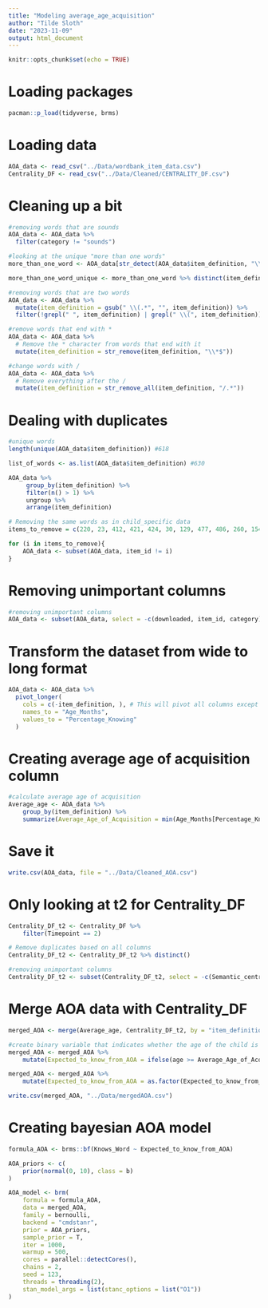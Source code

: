 ```yaml
---
title: "Modeling average_age_acquisition"
author: "Tilde Sloth"
date: "2023-11-09"
output: html_document
---
```


```r
knitr::opts_chunk$set(echo = TRUE)
```

# Loading packages      
```r
pacman::p_load(tidyverse, brms)
```

# Loading data
```r
AOA_data <- read_csv("../Data/wordbank_item_data.csv")
Centrality_DF <- read_csv("../Data/Cleaned/CENTRALITY_DF.csv")
```


# Cleaning up a bit
```r
#removing words that are sounds
AOA_data <- AOA_data %>%
  filter(category != "sounds")

#looking at the unique "more than one words"
more_than_one_word <- AOA_data[str_detect(AOA_data$item_definition, "\\s+"), ]

more_than_one_word_unique <- more_than_one_word %>% distinct(item_definition)

#removing words that are two words
AOA_data <- AOA_data %>%
  mutate(item_definition = gsub(" \\(.*", "", item_definition)) %>%
  filter(!grepl(" ", item_definition) | grepl(" \\(", item_definition))

#remove words that end with *
AOA_data <- AOA_data %>% 
  # Remove the * character from words that end with it
  mutate(item_definition = str_remove(item_definition, "\\*$"))

#change words with /
AOA_data <- AOA_data %>%
  # Remove everything after the /
  mutate(item_definition = str_remove_all(item_definition, "/.*"))
```

# Dealing with duplicates
```r
#unique words
length(unique(AOA_data$item_definition)) #618

list_of_words <- as.list(AOA_data$item_definition) #630

AOA_data %>% 
     group_by(item_definition) %>% 
     filter(n() > 1) %>% 
     ungroup %>% 
     arrange(item_definition)

# Removing the same words as in child_specific data
items_to_remove = c(220, 23, 412, 421, 424, 30, 129, 477, 486, 260, 154, 502)

for (i in items_to_remove){
    AOA_data <- subset(AOA_data, item_id != i)
}

```

# Removing unimportant columns
```r
#removing unimportant columns
AOA_data <- subset(AOA_data, select = -c(downloaded, item_id, category))
```

# Transform the dataset from wide to long format
```r
AOA_data <- AOA_data %>%
  pivot_longer(
    cols = c(-item_definition, ), # This will pivot all columns except for item_definition
    names_to = "Age_Months",
    values_to = "Percentage_Knowing"
  )
```

# Creating average age of acquisition column
```r
#calculate average age of acquisition
Average_age <- AOA_data %>% 
    group_by(item_definition) %>% 
    summarize(Average_Age_of_Acquisition = min(Age_Months[Percentage_Knowing > 0.5], na.rm = TRUE))

```


# Save it
```r
write.csv(AOA_data, file = "../Data/Cleaned_AOA.csv")
```

# Only looking at t2 for Centrality_DF
```r
Centrality_DF_t2 <- Centrality_DF %>% 
    filter(Timepoint == 2)

# Remove duplicates based on all columns
Centrality_DF_t2 <- Centrality_DF_t2 %>% distinct()

#removing unimportant columns
Centrality_DF_t2 <- subset(Centrality_DF_t2, select = -c(Semantic_centrality, Phonological_centrality, Word_length_centrality, birth_order, caregiver_education, sex))

```


# Merge AOA data with Centrality_DF
```r
merged_AOA <- merge(Average_age, Centrality_DF_t2, by = "item_definition")

#create binary variable that indicates whether the age of the child is equal to or above the average age of acquisition for that word
merged_AOA <- merged_AOA %>% 
    mutate(Expected_to_know_from_AOA = ifelse(age >= Average_Age_of_Acquisition, 1, 0))

merged_AOA <- merged_AOA %>% 
    mutate(Expected_to_know_from_AOA = as.factor(Expected_to_know_from_AOA))
```


```r
write.csv(merged_AOA, "../Data/mergedAOA.csv")
```



# Creating bayesian AOA model
```r
formula_AOA <- brms::bf(Knows_Word ~ Expected_to_know_from_AOA)

AOA_priors <- c(
    prior(normal(0, 10), class = b)
)

AOA_model <- brm(
    formula = formula_AOA,
    data = merged_AOA,
    family = bernoulli,
    backend = "cmdstanr",
    prior = AOA_priors,
    sample_prior = T, 
    iter = 1000,
    warmup = 500,
    cores = parallel::detectCores(), 
    chains = 2,
    seed = 123,
    threads = threading(2),
    stan_model_args = list(stanc_options = list("O1"))
)
```


